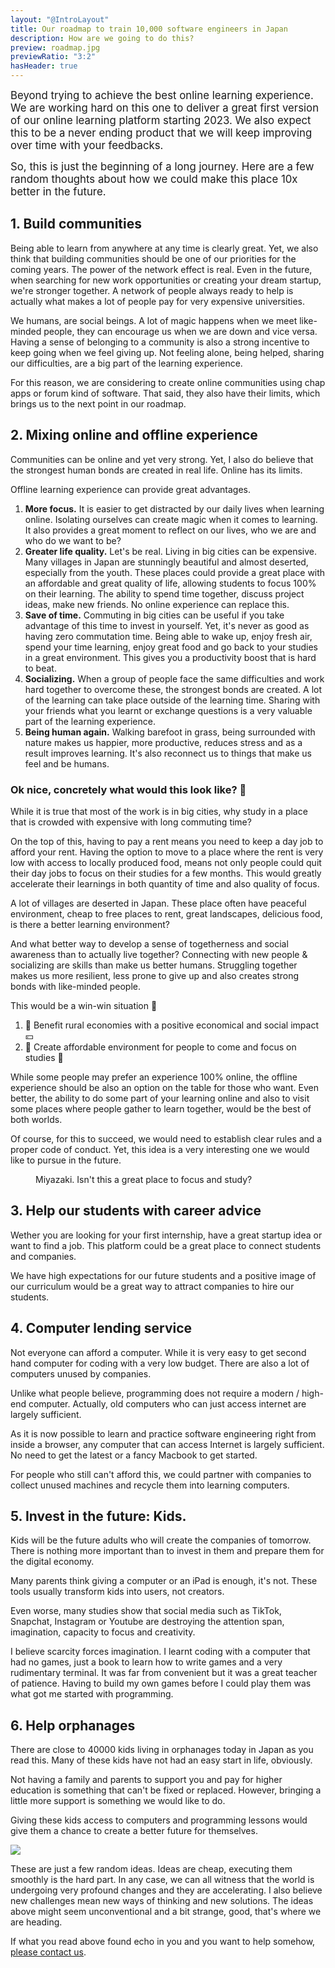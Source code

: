 ```yaml
---
layout: "@IntroLayout"
title: Our roadmap to train 10,000 software engineers in Japan
description: How are we going to do this?
preview: roadmap.jpg
previewRatio: "3:2"
hasHeader: true
---
```

<p><big>Beyond trying to achieve the best online learning experience. We are working hard on this one to deliver a great first version of our online learning platform starting 2023. We also expect this to be a never ending product that we will keep improving over time with your feedbacks.</big></p>

<p><big>So, this is just the beginning of a long journey. Here are a few random thoughts about how we could make this place 10x better in the future.</big></p>

## 1. Build communities

Being able to learn from anywhere at any time is clearly great. Yet, we also think that building communities should be one of our priorities for the coming years. The power of the network effect is real. Even in the future, when searching for new work opportunities or creating your dream startup, we're stronger together. A network of people always ready to help is actually what makes a lot of people pay for very expensive universities.

We humans, are social beings. A lot of magic happens when we meet like-minded people, they can encourage us when we are down and vice versa. Having a sense of belonging to a community is also a strong incentive to keep going when we feel giving up. Not feeling alone, being helped, sharing our difficulties, are a big part of the learning experience.

For this reason, we are considering to create online communities using chap apps or forum kind of software. That said, they also have their limits, which brings us to the next point in our roadmap.

## 2. Mixing online and offline experience

Communities can be online and yet very strong. Yet, I also do believe that the strongest human bonds are created in real life. Online has its limits.

Offline learning experience can provide great advantages.

1. **More focus.** It is easier to get distracted by our daily lives when learning online. Isolating ourselves can create magic when it comes to learning. It also provides a great moment to reflect on our lives, who we are and who do we want to be?
2. **Greater life quality.** Let's be real. Living in big cities can be expensive. Many villages in Japan are stunningly beautiful and almost deserted, especially from the youth. These places could provide a great place with an affordable and great quality of life, allowing students to focus 100% on their learning. The ability to spend time together, discuss project ideas, make new friends. No online experience can replace this.
3. **Save of time.** Commuting in big cities can be useful if you take advantage of this time to invest in yourself. Yet, it's never as good as having zero commutation time. Being able to wake up, enjoy fresh air, spend your time learning, enjoy great food and go back to your studies in a great environment. This gives you a productivity boost that is hard to beat.
4. **Socializing.** When a group of people face the same difficulties and work hard together to overcome these, the strongest bonds are created. A lot of the learning can take place outside of the learning time. Sharing with your friends what you learnt or exchange questions is a very valuable part of the learning experience.
5. **Being human again.** Walking barefoot in grass, being surrounded with nature makes us happier, more productive, reduces stress and as a result improves learning. It's also reconnect us to things that make us feel and be humans.

### Ok nice, concretely what would this look like? 🤔

While it is true that most of the work is in big cities, why study in a place that is crowded with expensive with long commuting time?

On the top of this, having to pay a rent means you need to keep a day job to afford your rent. Having the option to move to a place where the rent is very low with access to locally produced food, means not only people could quit their day jobs to focus on their studies for a few months. This would greatly accelerate their learnings in both quantity of time and also quality of focus.

A lot of villages are deserted in Japan. These place often have peaceful environment, cheap to free places to rent, great landscapes, delicious food, is there a better learning environment?

And what better way to develop a sense of togetherness and social awareness than to actually live together? Connecting with new people & socializing are skills than make us better humans. Struggling together makes us more resilient, less prone to give up and also creates strong bonds with like-minded people.

This would be a win-win situation 🤝

1. 🗾 Benefit rural economies with a positive economical and social impact 💴
2. 🧘 Create affordable environment for people to come and focus on studies 🍵

While some people may prefer an experience 100% online, the offline experience should be also an option on the table for those who want. Even better, the ability to do some part of your learning online and also to visit some places where people gather to learn together, would be the best of both worlds.

Of course, for this to succeed, we would need to establish clear rules and a proper code of conduct. Yet, this idea is a very interesting one we would like to pursue in the future.

<figure><img src="/img/roadmap-1.jpg" alt="" /><figcaption class="text-center">Miyazaki. Isn't this a great place to focus and study?</figcaption></figure>

## 3. Help our students with career advice

Wether you are looking for your first internship, have a great startup idea or want to find a job. This platform could be a great place to connect students and companies.

We have high expectations for our future students and a positive image of our curriculum would be a great way to attract companies to hire our students.

## 4. Computer lending service

Not everyone can afford a computer. While it is very easy to get second hand computer for coding with a very low budget. There are also a lot of computers unused by companies.

Unlike what people believe, programming does not require a modern / high-end computer. Actually, old computers who can just access internet are largely sufficient.

As it is now possible to learn and practice software engineering right from inside a browser, any computer that can access Internet is largely sufficient. No need to get the latest or a fancy Macbook to get started.

For people who still can't afford this, we could partner with companies to collect unused machines and recycle them into learning computers.

## 5. Invest in the future: Kids.

Kids will be the future adults who will create the companies of tomorrow. There is nothing more important than to invest in them and prepare them for the digital economy.

Many parents think giving a computer or an iPad is enough, it's not. These tools usually transform kids into users, not creators.

Even worse, many studies show that social media such as TikTok, Snapchat, Instagram or Youtube are destroying the attention span, imagination, capacity to focus and creativity.

I believe scarcity forces imagination. I learnt coding with a computer that had no games, just a book to learn how to write games and a very rudimentary terminal. It was far from convenient but it was a great teacher of patience. Having to build my own games before I could play them was what got me started with programming.

## 6. Help orphanages

There are close to 40000 kids living in orphanages today in Japan as you read this. Many of these kids have not had an easy start in life, obviously.

Not having a family and parents to support you and pay for higher education is something that can't be fixed or replaced. However, bringing a little more support is something we would like to do.

Giving these kids access to computers and programming lessons would give them a chance to create a better future for themselves.

![](/img/roadmap-2.jpg)

These are just a few random ideas. Ideas are cheap, executing them smoothly is the hard part. In any case, we can all witness that the world is undergoing very profound changes and they are accelerating. I also believe new challenges mean new ways of thinking and new solutions. The ideas above might seem unconventional and a bit strange, good, that's where we are heading.

If what you read above found echo in you and you want to help somehow, [please contact us](/contact/).